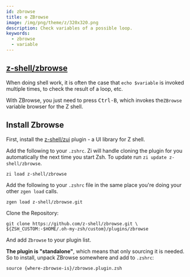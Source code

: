 ```yaml
---
id: zbrowse
title: ⚙️ ZBrowse
image: /img/png/theme/z/320x320.png
description: Check variables of a possible loop.
keywords:
  - zbrowse
  - variable
---
```


<!-- @format -->


## <i class="fa-brands fa-github"></i> [z-shell/zbrowse][]

When doing shell work, it is often the case that `echo $variable` is invoked multiple times, to check the result of a loop, etc.

With ZBrowse, you just need to press <kbd>Ctrl-B</kbd>, which invokes the`ZBrowse` variable browser for the Z shell.

<ImgShow img='/img/cast/gif/zsh/zbrowse.gif' alt='ZBrowse Preview' />

## Install Zbrowse

First, install the [z-shell/zui][] plugin - a UI library for Z shell.

<Tabs>
  <TabItem value="zi" label="Zi" default>

Add the following to your `.zshrc`. Zi will handle cloning the plugin for you automatically the next time you start Zsh. To update run `zi update z-shell/zbrowse`.

```shell title="~/.zshrc"
zi load z-shell/zbrowse
```

  </TabItem>
  <TabItem value="zgen" label="Zgen">

Add the following to your `.zshrc` file in the same place you're doing your other `zgen load` calls.

```shell title="~/.zshrc"
zgen load z-shell/zbrowse.git
```

  </TabItem>
  <TabItem value="oh-my-zsh" label="Oh-My-Zsh">

Clone the Repository:

```shell title="~/.zshrc" showLineNumbers
git clone https://github.com/z-shell/zbrowse.git \
${ZSH_CUSTOM:-$HOME/.oh-my-zsh/custom}/plugins/zbrowse
```

And add `Zbrowse` to your plugin list.

  </TabItem>
  <TabItem value="standalone" label="Standalone">

**The plugin is "standalone"**, which means that only sourcing it is needed. So to install, unpack ZBrowse somewhere and add to `.zshrc`:

```shell title="~/.zshrc"
source {where-zbrowse-is}/zbrowse.plugin.zsh
```

  </TabItem>
</Tabs>

<!-- end-of-file -->
<!-- links -->

[z-shell/zbrowse]: https://github.com/z-shell/zbrowse
[z-shell/zui]: https://github.com/z-shell/zui
